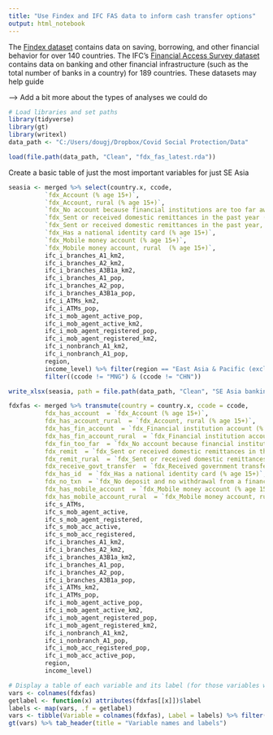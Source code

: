 ---
title: "Use Findex and IFC FAS data to inform cash transfer options"
output: html_notebook
---

The [Findex dataset](https://globalfindex.worldbank.org/) contains data on saving, borrowing, and other financial behavior for over 140 countries.  The IFC's [Financial Access Survey dataset]() contains data on banking and other financial infrastructure (such as the total number of banks in a country) for 189 countries.  These datasets may help guide 

--> Add a bit more about the types of analyses we could do

```{r setup, results='hide'}
# Load libraries and set paths
library(tidyverse)
library(gt)
library(writexl)
data_path <- "C:/Users/dougj/Dropbox/Covid Social Protection/Data"

load(file.path(data_path, "Clean", "fdx_fas_latest.rda"))

```

Create a basic table of just the most important variables for just SE Asia

```{r}
seasia <- merged %>% select(country.x, ccode,
          `fdx_Account (% age 15+)`,
          `fdx_Account, rural (% age 15+)`,
          `fdx_No account because financial institutions are too far away (% age 15+)`,
          `fdx_Sent or received domestic remittances in the past year (% age 15+)`,
          `fdx_Sent or received domestic remittances in the past year, rural  (% age 15+)`,
          `fdx_Has a national identity card (% age 15+)`,
          `fdx_Mobile money account (% age 15+)`,
          `fdx_Mobile money account, rural  (% age 15+)`,
          ifc_i_branches_A1_km2,
          ifc_i_branches_A2_km2,
          ifc_i_branches_A3B1a_km2,
          ifc_i_branches_A1_pop,
          ifc_i_branches_A2_pop,
          ifc_i_branches_A3B1a_pop,
          ifc_i_ATMs_km2,
          ifc_i_ATMs_pop,
          ifc_i_mob_agent_active_pop,
          ifc_i_mob_agent_active_km2,
          ifc_i_mob_agent_registered_pop,
          ifc_i_mob_agent_registered_km2,
          ifc_i_nonbranch_A1_km2,
          ifc_i_nonbranch_A1_pop,
          region,
          income_level) %>% filter(region == "East Asia & Pacific (excluding high income)") %>% 
          filter((ccode != "MNG") & (ccode != "CHN"))

write_xlsx(seasia, path = file.path(data_path, "Clean", "SE Asia banking infra.xlsx"))

```



```{r, echo = FALSE}
fdxfas <- merged %>% transmute(country = country.x, ccode = ccode,
          fdx_has_account  = `fdx_Account (% age 15+)`,
          fdx_has_account_rural  = `fdx_Account, rural (% age 15+)`,
          fdx_has_fin_account  = `fdx_Financial institution account (% age 15+)`,
          fdx_has_fin_account_rural  = `fdx_Financial institution account, rural(% age 15+)`,
          fdx_fin_too_far  = `fdx_No account because financial institutions are too far away (% age 15+)`,
          fdx_remit  = `fdx_Sent or received domestic remittances in the past year (% age 15+)`,
          fdx_remit_rural  = `fdx_Sent or received domestic remittances in the past year, rural  (% age 15+)`,
          fdx_receive_govt_transfer  = `fdx_Received government transfers: into an account (% age 15+)`,
          fdx_has_id  = `fdx_Has a national identity card (% age 15+)`,
          fdx_no_txn  = `fdx_No deposit and no withdrawal from a financial institution account in the past year (% age 15+)`,
          fdx_has_mobile_account  = `fdx_Mobile money account (% age 15+)`,
          fdx_has_mobile_account_rural  = `fdx_Mobile money account, rural  (% age 15+)`,
          ifc_s_ATMs,
          ifc_s_mob_agent_active,
          ifc_s_mob_agent_registered,
          ifc_s_mob_acc_active,
          ifc_s_mob_acc_registered,
          ifc_i_branches_A1_km2,
          ifc_i_branches_A2_km2,
          ifc_i_branches_A3B1a_km2,
          ifc_i_branches_A1_pop,
          ifc_i_branches_A2_pop,
          ifc_i_branches_A3B1a_pop,
          ifc_i_ATMs_km2,
          ifc_i_ATMs_pop,
          ifc_i_mob_agent_active_pop,
          ifc_i_mob_agent_active_km2,
          ifc_i_mob_agent_registered_pop,
          ifc_i_mob_agent_registered_km2,
          ifc_i_nonbranch_A1_km2,
          ifc_i_nonbranch_A1_pop,
          ifc_i_mob_acc_registered_pop,
          ifc_i_mob_acc_active_pop,
          region,
          income_level)

# Display a table of each variable and its label (for those variables with labels)
vars <- colnames(fdxfas)
getlabel <- function(x) attributes(fdxfas[[x]])$label
labels <- map(vars, .f = getlabel)
vars <- tibble(Variable = colnames(fdxfas), Label = labels) %>% filter(Label != "NULL")
gt(vars) %>% tab_header(title = "Variable names and labels")

```






